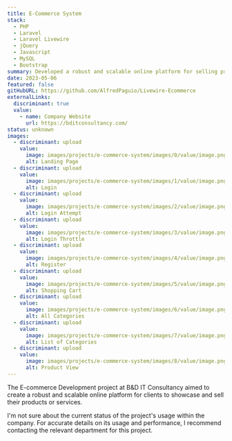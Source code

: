 ```yaml
---
title: E-Commerce System
stack:
  - PHP
  - Laravel
  - Laravel Livewire
  - jQuery
  - Javascript
  - MySQL
  - Bootstrap
summary: Developed a robust and scalable online platform for selling products.
date: 2023-05-06
featured: false
gitHubURL: https://github.com/AlfredPaguio/Livewire-Ecommerce
externalLinks:
  discriminant: true
  value:
    - name: Company Website
      url: https://bditconsultancy.com/
status: unknown
images:
  - discriminant: upload
    value:
      image: images/projects/e-commerce-system/images/0/value/image.png
      alt: Landing Page
  - discriminant: upload
    value:
      image: images/projects/e-commerce-system/images/1/value/image.png
      alt: Login
  - discriminant: upload
    value:
      image: images/projects/e-commerce-system/images/2/value/image.png
      alt: Login Attempt
  - discriminant: upload
    value:
      image: images/projects/e-commerce-system/images/3/value/image.png
      alt: Login Throttle
  - discriminant: upload
    value:
      image: images/projects/e-commerce-system/images/4/value/image.png
      alt: Register
  - discriminant: upload
    value:
      image: images/projects/e-commerce-system/images/5/value/image.png
      alt: Shopping Cart
  - discriminant: upload
    value:
      image: images/projects/e-commerce-system/images/6/value/image.png
      alt: All Categories
  - discriminant: upload
    value:
      image: images/projects/e-commerce-system/images/7/value/image.png
      alt: List of Categories
  - discriminant: upload
    value:
      image: images/projects/e-commerce-system/images/8/value/image.png
      alt: Product View
---
```

The E-commerce Development project at B\&D IT Consultancy aimed to create a robust and scalable online platform for clients to showcase and sell their products or services.

I'm not sure about the current status of the project's usage within the company. For accurate details on its usage and performance, I recommend contacting the relevant department for this project.
